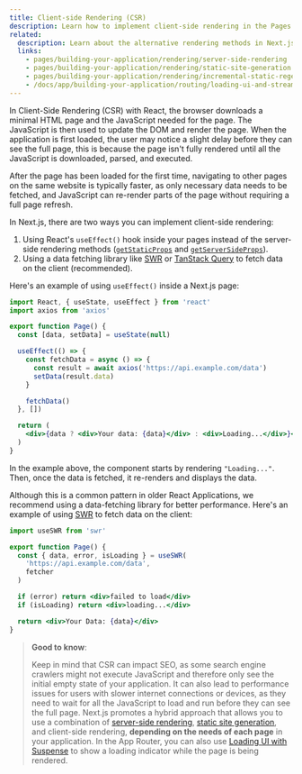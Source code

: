 ```yaml
---
title: Client-side Rendering (CSR)
description: Learn how to implement client-side rendering in the Pages Router.
related:
  description: Learn about the alternative rendering methods in Next.js
  links:
    - pages/building-your-application/rendering/server-side-rendering
    - pages/building-your-application/rendering/static-site-generation
    - pages/building-your-application/rendering/incremental-static-regeneration
    - /docs/app/building-your-application/routing/loading-ui-and-streaming
---
```


In Client-Side Rendering (CSR) with React, the browser downloads a minimal HTML page and the JavaScript needed for the page. The JavaScript is then used to update the DOM and render the page. When the application is first loaded, the user may notice a slight delay before they can see the full page, this is because the page isn't fully rendered until all the JavaScript is downloaded, parsed, and executed.

After the page has been loaded for the first time, navigating to other pages on the same website is typically faster, as only necessary data needs to be fetched, and JavaScript can re-render parts of the page without requiring a full page refresh.

In Next.js, there are two ways you can implement client-side rendering:

1. Using React's `useEffect()` hook inside your pages instead of the server-side rendering methods ([`getStaticProps`](/docs/pages/building-your-application/data-fetching/get-static-props) and [`getServerSideProps`](/docs/pages/building-your-application/data-fetching/get-server-side-props)).
2. Using a data fetching library like [SWR](https://swr.vercel.app/) or [TanStack Query](https://tanstack.com/query/v3/) to fetch data on the client (recommended).

Here's an example of using `useEffect()` inside a Next.js page:

```jsx filename="pages/index.js"
import React, { useState, useEffect } from 'react'
import axios from 'axios'

export function Page() {
  const [data, setData] = useState(null)

  useEffect(() => {
    const fetchData = async () => {
      const result = await axios('https://api.example.com/data')
      setData(result.data)
    }

    fetchData()
  }, [])

  return (
    <div>{data ? <div>Your data: {data}</div> : <div>Loading...</div>}</div>
  )
}
```

In the example above, the component starts by rendering `"Loading..."`. Then, once the data is fetched, it re-renders and displays the data.

Although this is a common pattern in older React Applications, we recommend using a data-fetching library for better performance. Here's an example of using [SWR](https://swr.vercel.app/) to fetch data on the client:

```jsx filename="pages/index.js"
import useSWR from 'swr'

export function Page() {
  const { data, error, isLoading } = useSWR(
    'https://api.example.com/data',
    fetcher
  )

  if (error) return <div>failed to load</div>
  if (isLoading) return <div>loading...</div>

  return <div>Your Data: {data}</div>
}
```

> **Good to know**:
>
> Keep in mind that CSR can impact SEO, as some search engine crawlers might not execute JavaScript and therefore only see the initial empty state of your application. It can also lead to performance issues for users with slower internet connections or devices, as they need to wait for all the JavaScript to load and run before they can see the full page. Next.js promotes a hybrid approach that allows you to use a combination of [server-side rendering](/docs/pages/building-your-application/rendering/server-side-rendering), [static site generation](/docs/pages/building-your-application/rendering/static-site-generation), and client-side rendering, **depending on the needs of each page** in your application. In the App Router, you can also use [Loading UI with Suspense](/docs/app/building-your-application/routing/loading-ui-and-streaming) to show a loading indicator while the page is being rendered.

